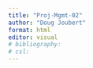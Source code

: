 ```yaml
---
title: "Proj-Mgmt-02"
author: "Doug Joubert"
format: html
editor: visual
# bibliography: 
# csl: 
---
```

